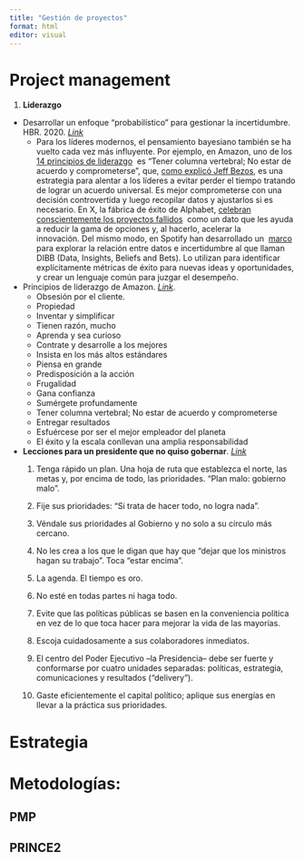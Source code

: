```yaml
---
title: "Gestión de proyectos"
format: html
editor: visual
---
```


# Project management

1.  **Liderazgo**

-   Desarrollar un enfoque "probabilístico" para gestionar la incertidumbre. HBR. 2020. [*Link*](https://hbr.org/2020/02/develop-a-probabilistic-approach-to-managing-uncertainty?tpcc=orgsocial_edit&utm_campaign=hbr&utm_medium=social&utm_source=twitter)
    -   Para los líderes modernos, el pensamiento bayesiano también se ha vuelto cada vez más influyente. Por ejemplo, en Amazon, uno de los [14 principios de liderazgo](https://www.amazon.jobs/en/principles)  es “Tener columna vertebral; No estar de acuerdo y comprometerse”, que, [como explicó Jeff Bezos](https://www.sec.gov/Archives/edgar/data/1018724/000119312517120198/d373368dex991.htm), es una estrategia para alentar a los líderes a evitar perder el tiempo tratando de lograr un acuerdo universal. Es mejor comprometerse con una decisión controvertida y luego recopilar datos y ajustarlos si es necesario. En X, la fábrica de éxito de Alphabet, [celebran conscientemente los proyectos fallidos](https://www.wired.com/2016/02/the-secret-to-moonshots-killing-our-projects/#.euwa8vwaq)  como un dato que les ayuda a reducir la gama de opciones y, al hacerlo, acelerar la innovación. Del mismo modo, en Spotify han desarrollado un  [marco](https://www.infoq.com/presentations/spotify-engineer-decision-making/) para explorar la relación entre datos e incertidumbre al que llaman DIBB (Data, Insights, Beliefs and Bets). Lo utilizan para identificar explícitamente métricas de éxito para nuevas ideas y oportunidades, y crear un lenguaje común para juzgar el desempeño.
-   Principios de liderazgo de Amazon. [*Link*](https://www.amazon.jobs/content/en/our-workplace/leadership-principles).
    -   Obsesión por el cliente.
    -   Propiedad
    -   Inventar y simplificar
    -   Tienen razón, mucho
    -   Aprenda y sea curioso
    -   Contrate y desarrolle a los mejores
    -   Insista en los más altos estándares
    -   Piensa en grande
    -   Predisposición a la acción
    -   Frugalidad
    -   Gana confianza
    -   Sumérgete profundamente
    -   Tener columna vertebral; No estar de acuerdo y comprometerse
    -   Entregar resultados
    -   Esfuércese por ser el mejor empleador del planeta
    -   El éxito y la escala conllevan una amplia responsabilidad
-   **Lecciones para un presidente que no quiso gobernar**. [*Link*](https://archive.is/JJa7G#selection-2597.0-2673.107)
    1.  Tenga rápido un plan. Una hoja de ruta que establezca el norte, las metas y, por encima de todo, las prioridades. "Plan malo: gobierno malo".

    2.  Fije sus prioridades: "Si trata de hacer todo, no logra nada".

    3.  Véndale sus prioridades al Gobierno y no solo a su círculo más cercano.

    4.  No les crea a los que le digan que hay que "dejar que los ministros hagan su trabajo". Toca "estar encima".

    5.  La agenda. El tiempo es oro.

    6.  No esté en todas partes ni haga todo.

    7.  Evite que las políticas públicas se basen en la conveniencia política en vez de lo que toca hacer para mejorar la vida de las mayorías.

    8.  Escoja cuidadosamente a sus colaboradores inmediatos.

    9.  El centro del Poder Ejecutivo –la Presidencia– debe ser fuerte y conformarse por cuatro unidades separadas: políticas, estrategia, comunicaciones y resultados ("delivery").

    10. Gaste eficientemente el capital político; aplique sus energías en llevar a la práctica sus prioridades.

# **Estrategia**

# **Metodologías**: 

## PMP

## 

## PRINCE2
